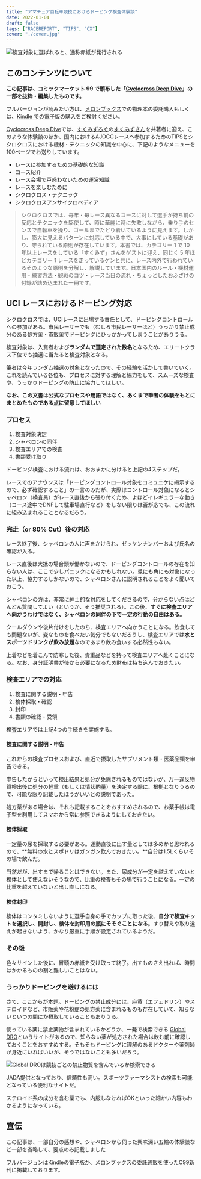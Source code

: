 ```yaml
---
title: "アマチュア自転車競技におけるドーピング検査体験談"
date: 2022-01-04
draft: false
tags: ["RACEREPORT", "TIPS", "CX"]
cover: "./cover.jpg"
---
```


![検査対象に選ばれると、通称赤紙が発行される](./cover.jpg)

## このコンテンツについて

**この記事は、コミックマーケット 99 で頒布した「[Cyclocross Deep Dive](https://amzn.to/3qJo6l8)」の一部を抜粋・編集したものです。**

フルバージョンが読みたい方は、[メロンブックス](https://www.melonbooks.co.jp/detail/detail.php?product_id=1163552)での物理本の委託購入もしくは、[Kindle での電子版](https://amzn.to/3qJo6l8)の購入をご検討ください。

<Amzn asin="B09NWBGVJD" />

<LinkCard url="https://www.melonbooks.co.jp/detail/detail.php?product_id=1163552" />

[Cyclocross Deep Dive](https://amzn.to/3qJo6l8)では、[すくみずろぐ](https://skmzlog.com/)の[すくみずさん](https://twitter.com/skmzmw)を共著者に迎え、このような体験談のほか、国内におけるAJOCCレースへ参加するためのTIPSとシクロクロスにおける機材・テクニックの知識を中心に、下記のようなメニューを100ページでお送りしています。

- レースに参加するための基礎的な知識
- コース紹介
- レース会場で戸惑わないための運営知識
- レースを楽しむために
- シクロクロス・テクニック
- シクロクロスアンサイクロペディア

> シクロクロスでは、毎年・毎レース異なるコースに対して選手が持ち前の反応とテクニックを駆使して、時に華麗に時に失敗しながら、乗り手のセンスで自転車を操り、ゴールまでたどり着いているように見えます。しかし、膨大に見えるパターンに対応している中で、大事にしている基礎があり、守られている原則が存在しています。本書では、カテゴリー 1 で 10 年以上レースをしている「すくみず」さんをゲストに迎え、同じく 5 年ほどカテゴリー 1 レースを走っているゲンと共に、レース内外で行われているそのような原則を分解し、解説しています。日本国内のルール・機材運用・練習方法・観戦のコツ・レース当日の流れ・ちょっとしたおふざけの付録が詰め込まれた一冊です。

## UCI レースにおけるドーピング対応

シクロクロスでは、UCIレースに出場する責任として、ドーピングコントロールへの参加がある。市民レーサーでも（むしろ市民レーサーほど）うっかり禁止成分のある処方薬・市販薬でドーピングにひっかかってしまうことがありうる。

検査対象は、入賞者および**ランダムで選定された数名**となるため、エリートクラス下位でも抽選に当たると検査対象となる。

筆者は今年ランダム抽選の対象となったので、その経験を活かして書いていく。これを読んでいる各位も、プロセスに対する理解と協力をして、スムーズな検査や、うっかりドーピングの防止に協力してほしい。

**なお、この文書は公式なプロセスや用語ではなく、あくまで筆者の体験をもとにまとめたものである点に留意してほしい**

### プロセス

1. 検査対象決定
2. シャペロンの同伴
3. 検査エリアでの検査
4. 書類受け取り

ドーピング検査における流れは、おおまかに分けると上記の4ステップだ。

レースでのアナウンスは「ドーピングコントロール対象をコミュニケに掲示するので、必ず確認すること」の一言のみだが、実際はコントロール対象になるとシャペロン（検査員）がレース直後から張り付くため、よほどイレギュラーな動き（コース途中でDNFして駐車場直行など）をしない限りは否が応でも、この流れに組み込まれることとなるだろう。

### 完走（or 80% Cut）後の対応

レース終了後、シャペロンの人に声をかけられ、ゼッケンナンバーおよび氏名の確認が入る。

レース直後は大抵の場合頭が働かないので、ドーピングコントロールの存在を知らない人は、ここで少しパニックになるかもしれない。兎にも角にも対象になった以上、協力するしかないので、シャペロンさんに説明されることをよく聞いておこう。

シャペロンの方は、非常に紳士的な対応をしてくださるので、分からない点はどんどん質問してよい（というか、そう推奨される）。この後、**すぐに検査エリアへ向かうわけではなく、シャペロンの同伴の下で一定の行動の自由はある。**

クールダウンや後片付けをしたのち、検査エリアへ向かうことになる。飲食しても問題ないが、変なものを食べたい気分でもないだろうし、検査エリアでは**水とスポーツドリンクが飲み放題**なのであまり飲み食いする必然性もない。

上着などを着こんで防寒した後、貴重品などを持って検査エリアへ赴くことになる。なお、身分証明書が後から必要になるため財布は持ち込んでおきたい。

### 検査エリアでの対応

1. 検査に関する説明・申告
2. 検体採取・確認
3. 封印
4. 書類の確認・受領

検査エリアでは上記4つの手続きを実施する。

#### 検査に関する説明・申告

これからの検査プロセスおよび、直近で摂取したサプリメント類・医薬品類を申告できる。

申告したからといって検出結果と処分が免除されるものではないが、万一違反物質検出後に処分の軽重（もしくは情状酌量）を決定する際に、根拠となりうるので、可能な限り記載したほうがいいとの説明であった。

処方薬がある場合は、それも記載することをおすすめされるので、お薬手帳は電子型を利用してスマホから常に参照できるようにしておきたい。

#### 検体採取

一定量の尿を採取する必要がある。運動直後に出す量としては多めかと思われるので、**無料の水とスポドリはガンガン飲んでおきたい。**自分は1.5Lくらいその場で飲んだ。

当然だが、出すまで帰ることはできない。また、尿成分が一定を越えていないと検体として使えないそうなので、比重の検査もその場で行うことになる。一定の比重を越えていないと出し直しになる。

#### 検体封印

検体はコンタミしないように選手自身の手でカップに取った後、**自分で検査キットを選択し、開封し、検体を封印用の瓶にそそぐことになる**。すり替えや取り違えが起きないよう、かなり厳重に手順が設定されているようだ。

### その後

色々サインした後に、冒頭の赤紙を受け取って終了。出すものさえ出れば、時間はかかるものの割と難しいことはない。

### うっかりドーピングを避けるには

さて、ここからが本題。ドーピングの禁止成分には、麻黄（エフェドリン）やステロイドなど、市販薬や花粉症の処方薬に含まれるものも存在していて、知らないといつの間にか摂取していることもありうる。

使っている薬に禁止薬物が含まれているかどうか、一発で検索できる [Global DRO](https://www.globaldro.com/JP/search)というサイトがあるので、知らない薬が処方された場合は飲む前に確認しておくことをおすすめする。そもそもドーピングに理解のあるドクターや薬剤師が身近にいればいいが、そうではないことも多いだろう。

![Global DROは競技ごとの禁止物質を含んでいるか検索できる](./dro.jpg)

<LinkCard url="https://www.globaldro.com/JP/search" />

JADA提供となっており、信頼性も高い。スポーツファーマシストの検索も可能となっている便利なサイトだ。

ステロイド系の成分を含む薬でも、内服しなければOKといった細かい内容もわかるようになっている。

## 宣伝

この記事は、一部自分の感想や、シャペロンから伺った興味深い五輪の体験談など一部を省略して、要点のみ記載しました

フルバージョンはKindleの電子版か、メロンブックスの委託通販を使ったC99新刊に掲載しております。

<Amzn asin="B09NWBGVJD" />

<LinkCard url="https://www.melonbooks.co.jp/detail/detail.php?product_id=1163552" />
